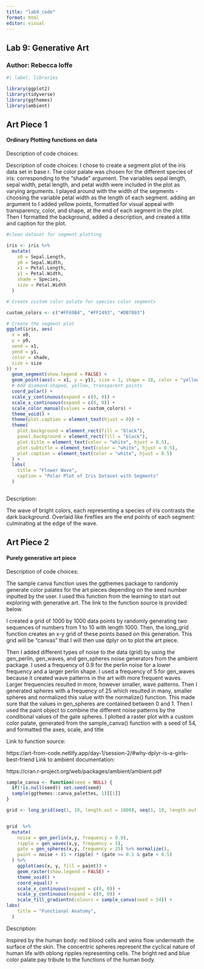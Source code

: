 ```yaml
---
title: "lab9_code"
format: html
editor: visual
---
```


## Lab 9: Generative Art

### Author: Rebecca Ioffe

```r

#| label: libraries

library(ggplot2)
library(tidyverse)
library(ggthemes)
library(ambient)
```

## Art Piece 1

#### Ordinary Plotting functions on data

Description of code choices:

Description of code choices: I chose to create a segment plot of the iris data set in base r. The color palate was chosen for the different species of iris: corresponding to the "shade" argument. The variables sepal length, sepal width, petal length, and petal width were included in the plot as varying arguments. I played around with the width of the segments - choosing the variable petal width as the length of each segment. adding an argument to I added yellow points, formatted for visual appeal with transparency, color, and shape, at the end of each segment in the plot. Then I formatted the background, added a description, and created a title and caption for the plot. 

```r
#clean dataset for segment plotting

iris <- iris %>%
  mutate(
    x0 = Sepal.Length,
    y0 = Sepal.Width,
    x1 = Petal.Length,
    y1 = Petal.Width,
    shade = Species,
    size = Petal.Width
  )

# Create custom color palate for species color segments

custom_colors <- c("#FF69B4", "#FF1493", "#DB7093")

# Create the segment plot
ggplot(iris, aes(
  x = x0,
  y = y0,
  xend = x1,
  yend = y1,
  color = shade,
  size = size
)) +
  geom_segment(show.legend = FALSE) +
  geom_point(aes(x = x1, y = y1), size = 3, shape = 18, color = "yellow", alpha = 0.7) +  
  # Add diamond-shaped, yellow, transparent points
  coord_polar() +
  scale_y_continuous(expand = c(0, 0)) +
  scale_x_continuous(expand = c(0, 0)) + 
  scale_color_manual(values = custom_colors) + 
  theme_void() + 
  theme(plot.caption = element_text(hjust = 0)) +
  theme(
    plot.background = element_rect(fill = "black"),
    panel.background = element_rect(fill = "black"),
    plot.title = element_text(color = "white", hjust = 0.5),
    plot.subtitle = element_text(color = "white", hjust = 0.5),
    plot.caption = element_text(color = "white", hjust = 0.5)
  ) +
  labs(
    title = "Flower Wave",
    caption = "Polar Plot of Iris Dataset with Segments"
  )



```

Description:

The wave of bright colors, each representing a species of iris contrasts the dark background. Overlaid like fireflies are the end points of each segment: culminating at the edge of the wave. 


## Art Piece 2

#### Purely generative art piece

Description of code choices: 

The sample canva function uses the ggthemes package to randomly generate color palates for the art pieces depending on the seed number inputted by the user. I used this function from the learning to start out exploring with generative art. The link to the function source is provided below. 

I created a grid of 1000 by 1000 data points by randomly generating two sequences of numbers from 1 to 10 with length 1000. Then, the long_grid function creates an x-y grid of these points based on this generation. This grid will be "canvas" that I will then use dplyr on to plot the art piece. 

Then I added different types of noise to the data (grid) by using the gen_perlin, gen_waves, and gen_spheres noise generators from the ambient package. I used a frequency of 0.9 for the perlin noise for a lower frequency and a larger perlin shape. I used a frequency of 5 for gen_waves because it created wave patterns in the art with more frequent waves. Larger frequencies resulted in more, however smaller, wave patterns. Then I generated spheres with a frequency of 25 which resulted in many, smaller spheres and normalized this value with the normalize() function. This made sure that the values in gen_spheres are contained between 0 and 1. Then I used the paint object to combine the different noise patterns by the conditional values of the gate spheres. I plotted a raster plot with a custom color palate, generated from the sample_canva() function with a seed of 54, and formatted the axes, scale, and title

Link to function source: 

https://art-from-code.netlify.app/day-1/session-2/#why-dplyr-is-a-girls-best-friend
Link to ambient documentation: 

https://cran.r-project.org/web/packages/ambient/ambient.pdf

```r

sample_canva <- function(seed = NULL) {
  if(!is.null(seed)) set.seed(seed)
  sample(ggthemes::canva_palettes, 1)[[1]]
}
```


```r
grid <- long_grid(seq(1, 10, length.out = 1000), seq(1, 10, length.out = 1000))


grid  %>%
  mutate(
    noise = gen_perlin(x,y, frequency = 0.9), 
    ripple = gen_waves(x,y, frequency = 5), 
    gate = gen_spheres(x,y, frequency = 25) %>% normalize(), 
    paint = noise + (1 + ripple) * (gate >= 0.1 & gate < 0.5)
  ) %>%
    ggplot(aes(x, y, fill = paint)) + 
    geom_raster(show.legend = FALSE) +
    theme_void() +
    coord_equal() +
    scale_x_continuous(expand = c(0, 0)) +
    scale_y_continuous(expand = c(0, 0)) +
    scale_fill_gradientn(colours = sample_canva(seed = 54)) +
labs(
    title = "Functional Anatomy",
  )


```

Description: 

Inspired by the human body: red blood cells and veins flow underneath the surface of the skin. The concentric spheres represent the cyclical nature of human life with oblong ripples representing cells. The bright red and blue color palate pay tribute to the functions of the human body. 



